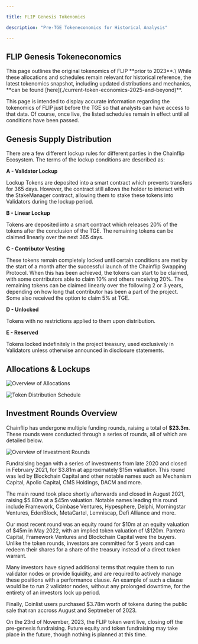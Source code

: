 ```yaml
---

title: FLIP Genesis Tokenomics

description: "Pre-TGE Tokeneconomics for Historical Analysis"

---
```




## FLIP Genesis Tokeneconomics

<Callout type="info">
This page outlines the original tokenomics of FLIP **prior to 2023**.\
While these allocations and schedules remain relevant for historical reference, the latest tokenomics snapshot, including updated distributions and mechanics, **can be found [here](./current-token-economics-2025-and-beyond)**.
</Callout>

This page is intended to display accurate information regarding the tokenomics of FLIP just before the TGE so that analysts can have access to that data. Of course, once live, the listed schedules remain in effect until all conditions have been passed.

## Genesis Supply Distribution

There are a few different lockup rules for different parties in the Chainflip Ecosystem. The terms of the lockup conditions are described as:

**A - Validator Lockup**

Lockup Tokens are deposited into a smart contract which prevents transfers for 365 days. However, the contract still allows the holder to interact with the StakeManager contract, allowing them to stake these tokens into Validators during the lockup period.

**B - Linear Lockup**

Tokens are deposited into a smart contract which releases 20% of the tokens after the conclusion of the TGE. The remaining tokens can be claimed linearly over the next 365 days.

**C - Contributor Vesting**

These tokens remain completely locked until certain conditions are met by the start of a month after the successful launch of the Chainflip Swapping Protocol. When this has been achieved, the tokens can start to be claimed, with some contributors able to claim 10% and others receiving 20%. The remaining tokens can be claimed linearly over the following 2 or 3 years, depending on how long that contributor has been a part of the project. Some also received the option to claim 5% at TGE.

**D - Unlocked**

Tokens with no restrictions applied to them upon distribution.

**E - Reserved**

Tokens locked indefinitely in the project treasury, used exclusively in Validators unless otherwise announced in disclosure statements.

## Allocations & Lockups

![Overview of Allocations](public/concepts/allocationbreakdown.png)

![Token Distribution Schedule](public/concepts/unlockchart.png)

## Investment Rounds Overview

Chainflip has undergone multiple funding rounds, raising a total of **\$23.3m**. These rounds were conducted through a series of rounds, all of which are detailed below.

![Overview of Investment Rounds](public/concepts/investmentrounds.png)

Fundraising began with a series of investments from late 2020 and closed in February 2021, for \$3.81m at approximately \$15m valuation. This round was led by Blockchain Capital and other notable names such as Mechanism Capital, Apollo Capital, CMS Holdings, DACM and more.

The main round took place shortly afterwards and closed in August 2021, raising \$5.80m at a \$45m valuation. Notable names leading this round include Framework, Coinbase Ventures, Hypesphere, Delphi, Morningstar Ventures, EdenBlock, MetaCartel, Lemniscap, Defi Alliance and more.

Our most recent round was an equity round for \$10m at an equity valuation of \$45m in May 2022, with an implied token valuation of \\$120m. Pantera Capital, Framework Ventures and Blockchain Capital were the buyers. Unlike the token rounds, investors are committed for 5 years and can redeem their shares for a share of the treasury instead of a direct token warrant.

Many investors have signed additional terms that require them to run validator nodes or provide liquidity, and are required to actively manage these positions with a performance clause. An example of such a clause would be to run 2 validator nodes, without any prolonged downtime, for the entirety of an investors lock up period.

Finally, Coinlist users purchased \$3.78m worth of tokens during the public sale that ran accross August and Septmeber of 2023.

On the 23rd of November, 2023, the FLIP token went live, closing off the pre-genesis fundraising. Future equity and token fundraising may take place in the future, though nothing is planned at this time.
